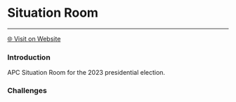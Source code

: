 # Situation Room

---

[🌐 Visit on Website](https://apcsituationroom.com/)

### Introduction

APC Situation Room for the 2023 presidential election.

### Challenges
